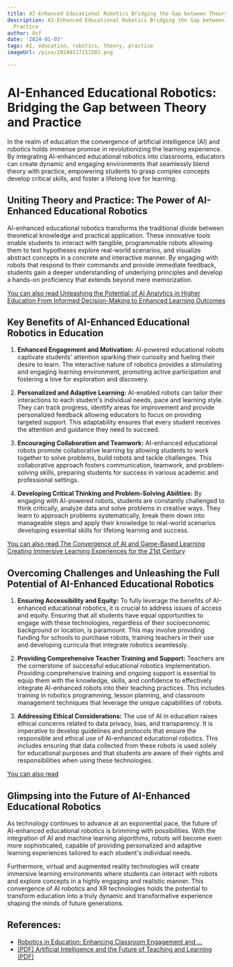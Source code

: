```yaml
---
title: AI-Enhanced Educational Robotics Bridging the Gap between Theory and Practice
description: AI-Enhanced Educational Robotics Bridging the Gap between Theory and
  Practice
author: Usf
date: '2024-01-03'
tags: AI, education, robotics, theory, practice
imageUrl: /pixa/20240117151502.png

---
```

# AI-Enhanced Educational Robotics: Bridging the Gap between Theory and Practice

In the realm of education  the convergence of artificial intelligence (AI) and robotics holds immense promise in revolutionizing the learning experience. By integrating AI-enhanced educational robotics into classrooms, educators can create dynamic and engaging environments that seamlessly blend theory with  practice, empowering students to grasp complex concepts develop  critical skills, and foster a lifelong  love for  learning.

##  Uniting Theory and Practice: The Power of AI-Enhanced Educational Robotics

AI-enhanced educational  robotics transforms the traditional divide between theoretical knowledge  and practical application. These  innovative tools enable students  to interact with  tangible, programmable robots allowing them to test hypotheses explore real-world scenarios,  and visualize abstract concepts in a concrete and interactive manner. By engaging with robots that respond  to their commands and provide immediate feedback, students gain a deeper understanding of underlying principles and develop a hands-on proficiency that extends beyond  mere memorization.

[You can also  read Unleashing the Potential of  AI Analytics in  Higher Education From  Informed Decision-Making to Enhanced Learning Outcomes](Unleashing%20the%20Potential%20of%20AI%20Analytics%20in%20Higher%20Education%20From%20Informed%20Decision-Making%20to%20Enhanced%20Learning%20Outcomes)


## Key  Benefits of AI-Enhanced Educational Robotics in Education

1. **Enhanced Engagement and Motivation:** AI-powered educational robots captivate students' attention  sparking their curiosity and fueling their desire to learn. The interactive nature of robotics provides a stimulating and engaging learning environment, promoting active participation and  fostering a  love for exploration  and  discovery.

2. **Personalized and Adaptive  Learning:** AI-enabled robots can tailor their interactions to each student's individual needs, pace and  learning style. They can  track progress, identify areas for improvement and provide personalized feedback  allowing educators to focus on  providing targeted support. This adaptability  ensures that  every student receives the attention and guidance they need to succeed.

3. **Encouraging Collaboration and Teamwork:** AI-enhanced educational robots promote collaborative learning  by allowing students to work together  to solve problems,  build robots and tackle challenges. This collaborative approach  fosters communication, teamwork, and problem-solving  skills, preparing students for success in various academic  and professional settings.

4.  **Developing Critical Thinking and Problem-Solving Abilities:** By engaging with AI-powered robots, students are constantly challenged to think critically, analyze data and solve problems in creative ways. They learn to approach problems systematically, break  them down into manageable steps and apply their knowledge to real-world  scenarios developing essential skills for lifelong learning and success.

[You can also read The Convergence  of  AI and Game-Based Learning Creating Immersive Learning Experiences for the 21st Century](The%20Convergence%20of%20AI%20and%20Game-Based%20Learning%20Creating%20Immersive%20Learning%20Experiences%20for%20the%2021st%20Century)


## Overcoming  Challenges and Unleashing the Full Potential of AI-Enhanced Educational Robotics

1.  **Ensuring Accessibility  and Equity:** To fully leverage the benefits of AI-enhanced educational robotics, it is crucial to address issues of access and equity. Ensuring that all students have equal opportunities to  engage with these technologies, regardless of their socioeconomic background or location, is paramount. This  may involve  providing funding  for schools to purchase robots, training teachers in their use and developing curricula that integrate robotics seamlessly.

2. **Providing  Comprehensive Teacher Training  and Support:** Teachers are the cornerstone of successful educational robotics implementation. Providing comprehensive training and ongoing support is essential to  equip them with the knowledge, skills, and confidence to effectively integrate  AI-enhanced robots into their teaching practices. This includes training in robotics programming, lesson planning,  and classroom management techniques that leverage the unique capabilities of robots.

3. **Addressing Ethical Considerations:** The use of AI in education raises ethical concerns related to data privacy, bias, and transparency.  It is imperative to  develop guidelines and protocols that ensure the responsible and ethical use of AI-enhanced  educational robotics. This includes ensuring that data collected from  these robots is used solely for educational purposes and that students are aware of their rights and responsibilities when using  these technologies.

[You  can also read ]()


## Glimpsing into the Future of AI-Enhanced  Educational Robotics

As technology continues to advance at an exponential pace, the future of  AI-enhanced  educational robotics is brimming with possibilities. With the integration of AI and  machine learning algorithms, robots  will become even more sophisticated, capable of providing personalized and adaptive learning experiences tailored to each student's individual needs.

Furthermore, virtual and augmented reality technologies will create immersive learning environments  where students can interact with robots and explore concepts in a highly engaging and realistic manner.  This convergence of AI robotics and  XR technologies holds the potential to transform education  into a truly  dynamic and transformative experience shaping the minds of future generations.

## References:
- [Robotics in Education: Enhancing Classroom Engagement and ...](https://dataphoenix.info/robotics-in-education-enhancing-classroom-engagement-and-beyond/)
- [[PDF] Artificial Intelligence and the Future of Teaching and Learning (PDF)](https://www2.ed.gov/documents/ai-report/ai-report.pdf)
